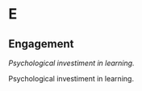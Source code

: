#  E 
 
## Engagement

<dfn>Psychological investiment in learning.</dfn>

Psychological investiment in learning.
